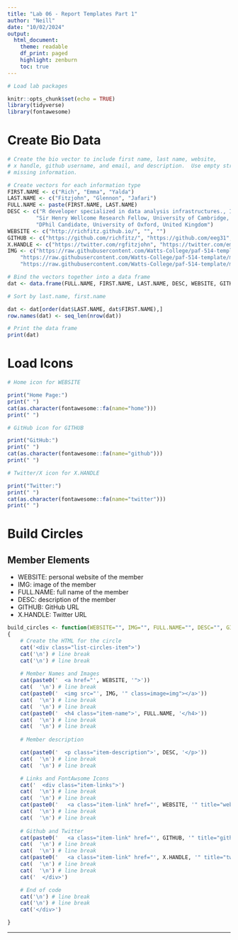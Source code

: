 ```yaml
---
title: "Lab 06 - Report Templates Part 1"
author: "Neill"
date: "10/02/2024"
output:
  html_document:
    theme: readable
    df_print: paged
    highlight: zenburn
    toc: true
---
```


```r

# Load lab packages

knitr::opts_chunk$set(echo = TRUE)
library(tidyverse)
library(fontawesome)

```


# Create Bio Data

```r

# Create the bio vector to include first name, last name, website, 
# x handle, github username, and email, and description.  Use empty strings for
# missing information.

# Create vectors for each information type
FIRST.NAME <- c("Rich", "Emma", "Yalda")
LAST.NAME <- c("Fitzjohn", "Glennon", "Jafari")
FULL.NAME <- paste(FIRST.NAME, LAST.NAME)
DESC <- c("R developer specialized in data analysis infrastructures., Imperial College London, UK., NA", 
         "Sir Henry Wellcome Research Fellow, University of Cambridge, United Kingdom", 
         "DPhil Candidate, University of Oxford, United Kingdom")
WEBSITE <- c("http://richfitz.github.io/", "", "")
GITHUB <- c("https://github.com/richfitz/", "https://github.com/eeg31", "")
X.HANDLE <- c("https://twitter.com/rgfitzjohn", "https://twitter.com/emma__glennon", "")
IMG <- c("https://raw.githubusercontent.com/Watts-College/paf-514-template/main/labs/images/Avatar-04.png", 
    "https://raw.githubusercontent.com/Watts-College/paf-514-template/main/labs/images/Avatar-08.png", 
    "https://raw.githubusercontent.com/Watts-College/paf-514-template/main/labs/images/Avatar-03.png")

# Bind the vectors together into a data frame
dat <- data.frame(FULL.NAME, FIRST.NAME, LAST.NAME, DESC, WEBSITE, GITHUB, X.HANDLE, IMG)

# Sort by last.name, first.name

dat <- dat[order(dat$LAST.NAME, dat$FIRST.NAME),]
row.names(dat) <- seq_len(nrow(dat))

# Print the data frame
print(dat)

```

# Load Icons

```r

# Home icon for WEBSITE

print("Home Page:")
print(" ")
cat(as.character(fontawesome::fa(name="home")))
print(" ")

# GitHub icon for GITHUB

print("GitHub:")
print(" ")
cat(as.character(fontawesome::fa(name="github")))
print(" ")

# Twitter/X icon for X.HANDLE

print("Twitter:")
print(" ")
cat(as.character(fontawesome::fa(name="twitter")))
print(" ")

```

# Build Circles

## Member Elements

- WEBSITE: personal website of the member
- IMG: image of the member
- FULL.NAME: full name of the member
- DESC: description of the member
- GITHUB: GitHub URL
- X.HANDLE: Twitter URL 

```r

build_circles <- function(WEBSITE="", IMG="", FULL.NAME="", DESC="", GITHUB="", X.HANDLE="") 
{
    # Create the HTML for the circle
    cat('<div class="list-circles-item">')
    cat('\n') # line break
    cat('\n') # line break
    
    # Member Names and Images
    cat(paste0('  <a href="', WEBSITE, '">'))
    cat(  '\n') # line break
    cat(paste0('  <img src="', IMG, '" class=image=img"></a>'))
    cat(  '\n') # line break
    cat(  '\n') # line break
    cat(paste0('  <h4 class="item-name">', FULL.NAME, '</h4>'))
    cat(  '\n') # line break
    cat(  '\n') # line break
    
    # Member description

    cat(paste0('  <p class="item-description">', DESC, '</p>'))
    cat(  '\n') # line break
    cat(  '\n') # line break

    # Links and FontAwsome Icons
    cat('  <div class="item-links">')
    cat(  '\n') # line break
    cat(  '\n') # line break
    cat(paste0('   <a class="item-link" href="', WEBSITE, '" title="website">'), fontawesome::fa(name="home"), '</a>')
    cat(  '\n') # line break
    cat(  '\n') # line break
    
    # Github and Twitter
    cat(paste0('   <a class="item-link" href="', GITHUB, '" title="github">'), fontawesome::fa(name="github"), '</a>')
    cat(  '\n') # line break
    cat(  '\n') # line break
    cat(paste0('   <a class="item-link" href="', X.HANDLE, '" title="twitter">'), fontawesome::fa(name="twitter"), '</a>')
    cat(  '\n') # line break
    cat(  '\n') # line break
    cat('  </div>')

    # End of code
    cat('\n') # line break
    cat('\n') # line break
    cat('</div>')

}

```



<hr>

